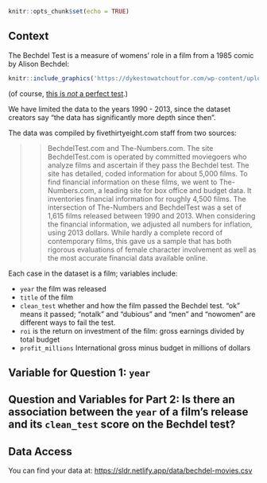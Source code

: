 

```r
knitr::opts_chunk$set(echo = TRUE)
```

## Context

The Bechdel Test is a measure of womens' role in a film from a 1985 comic by Alison Bechdel:


```r
knitr::include_graphics('https://dykestowatchoutfor.com/wp-content/uploads/2014/05/The-Rule-cleaned-up.jpg')
```

(of course, [this is *not* a perfect test](https://www.theverge.com/2017/12/22/16807424/alternatives-bechdel-test-bad-moms-lena-waithe).)

We have limited the data to the years 1990 - 2013, since the dataset creators say "the data has significantly more depth since then".

 The data was compiled by fivethirtyeight.com staff from two sources:

>> BechdelTest.com and The-Numbers.com. The site BechdelTest.com is operated by committed moviegoers who analyze films and ascertain if they pass the Bechdel test. The site has detailed, coded information for about 5,000 films. To find financial information on these films, we went to The-Numbers.com, a leading site for box office and budget data. It inventories financial information for roughly 4,500 films. The intersection of The-Numbers and BechdelTest was a set of 1,615 films released between 1990 and 2013. When considering the financial information, we adjusted all numbers for inflation, using 2013 dollars. While hardly a complete record of contemporary films, this gave us a sample that has both rigorous evaluations of female character involvement as well as the most accurate financial data available online.

Each case in the dataset is a film; variables include:

- `year` the film was released
- `title` of the film
- `clean_test` whether and how the film passed the Bechdel test. "ok" means it passed; "notalk" and "dubious" and "men" and "nowomen" are different ways to fail the test.
- `roi` is the return on investment of the film: gross earnings divided by total budget
- `profit_millions` International gross minus budget in millions of dollars


## Variable for Question 1: `year`


## Question and Variables for Part 2: Is there an association between the `year` of a film's release and its `clean_test` score on the Bechdel test?



## Data Access

You can find your data at: <https://sldr.netlify.app/data/bechdel-movies.csv>

